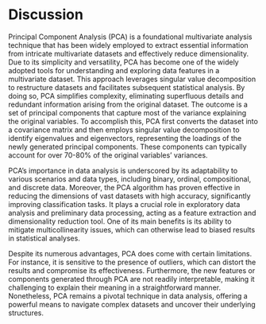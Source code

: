 # Discussion

Principal Component Analysis (PCA) is a foundational multivariate analysis technique that has been widely employed to extract essential information from intricate multivariate datasets and effectively reduce dimensionality. Due to its simplicity and versatility, PCA has become one of the widely adopted tools for understanding and exploring data features in a multivariate dataset. This approach leverages singular value decomposition to restructure datasets and facilitates subsequent statistical analysis. By doing so, PCA simplifies complexity, eliminating superfluous details and redundant information arising from the original dataset. The outcome is a set of principal components that capture most of the variance explaining the original variables. To accomplish this, PCA first converts the dataset into a covariance matrix and then employs singular value decomposition to identify eigenvalues and eigenvectors, representing the loadings of the newly generated principal components. These components can typically account for over 70-80% of the original variables' variances.

PCA's importance in data analysis is underscored by its adaptability to various scenarios and data types, including binary, ordinal, compositional, and discrete data. Moreover, the PCA algorithm has proven effective in reducing the dimensions of vast datasets with high accuracy, significantly improving classification tasks. It plays a crucial role in exploratory data analysis and preliminary data processing, acting as a feature extraction and dimensionality reduction tool. One of its main benefits is its ability to mitigate multicollinearity issues, which can otherwise lead to biased results in statistical analyses.

Despite its numerous advantages, PCA does come with certain limitations. For instance, it is sensitive to the presence of outliers, which can distort the results and compromise its effectiveness. Furthermore, the new features or components generated through PCA are not readily interpretable, making it challenging to explain their meaning in a straightforward manner. Nonetheless, PCA remains a pivotal technique in data analysis, offering a powerful means to navigate complex datasets and uncover their underlying structures.
